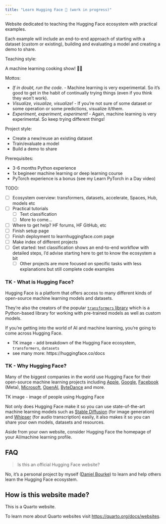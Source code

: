 ```yaml
---
title: "Learn Hugging Face 🤗 (work in progress)"
---
```


Website dedicated to teaching the Hugging Face ecosystem with practical examples.

Each example will include an end-to-end approach of starting with a dataset (custom or existing), building and evaluating a model and creating a demo to share.

Teaching style: 

A machine learning cooking show! 👨‍🍳

Mottos:

* *If in doubt, run the code.* - Machine learning is very experimental. So it's good to get in the habit of continually trying things (even if you think they won't work).
* *Visualize, visualize, visualize!* - If you're not sure of some dataset or some operation or some predictions, visualize it/them.
* *Experiment, experiment, experiment!* - Again, machine learning is very experimental. So keep trying different things!

Project style:

* Create a new/reuse an existing dataset
* Train/evaluate a model
* Build a demo to share 

Prerequisites:

* 3-6 months Python experience
* 1x begineer machine learning or deep learning course 
* PyTorch experience is a bonus (see my Learn PyTorch in a Day video)

TODO:

* [ ] Ecosystem overview: transformers, datasets, accelerate, Spaces, Hub, models etc
* [ ] Practical tutorials
    * [ ] Text classification
    * [ ] More to come...
* [ ] Where to get help? HF forums, HF GitHub, etc
* [ ] Finish setup page
* [ ] Finish deployment to learnhuggingface.com page
* [ ] Make index of different projects
* [ ] Get started: text classification shows an end-to-end workflow with detailed steps, I'd advise starting here to get to know the ecosystem a bit
    * [ ] Other projects are more focused on specific tasks with less explanations but still complete code examples 

### TK - What is Hugging Face?

Hugging Face is a platform that offers access to many different kinds of open-source machine learning models and datasets.

They're also the creators of the popular [`transformers` library](https://huggingface.co/docs/transformers/en/index) which is a Python-based library for working with pre-trained models as well as custom models.

If you're getting into the world of AI and machine learning, you're going to come across Hugging Face.

* TK image - add breakdown of the Hugging Face ecosystem, `transformers`, `datasets`
* see many more: https://huggingface.co/docs

### TK - Why Hugging Face?

Many of the biggest companies in the world use Hugging Face for their open-source machine learning projects including [Apple](https://huggingface.co/apple), [Google](https://huggingface.co/google), [Facebook](https://huggingface.co/facebook) (Meta), [Microsoft](https://huggingface.co/microsoft), [OpenAI](https://huggingface.co/openai), [ByteDance](https://huggingface.co/ByteDance) and more.

TK image - image of people using Hugging Face

Not only does Hugging Face make it so you can use state-of-the-art machine learning models such as [Stable Diffusion](https://huggingface.co/stabilityai/stable-diffusion-2-1) (for image generation) and [Whipser](https://huggingface.co/openai/whisper-large-v3) (for audio transcription) easily, it also makes it so you can share your own models, datasets and resources.

Aside from your own website, consider Hugging Face the homepage of your AI/machine learning profile.

## FAQ

> Is this an official Hugging Face website?

No, it's a personal project by myself ([Daniel Bourke](https://www.mrdbourke.com)) to learn and help others learn the Hugging Face ecosystem.

## How is this website made?

This is a Quarto website.

To learn more about Quarto websites visit <https://quarto.org/docs/websites>.
